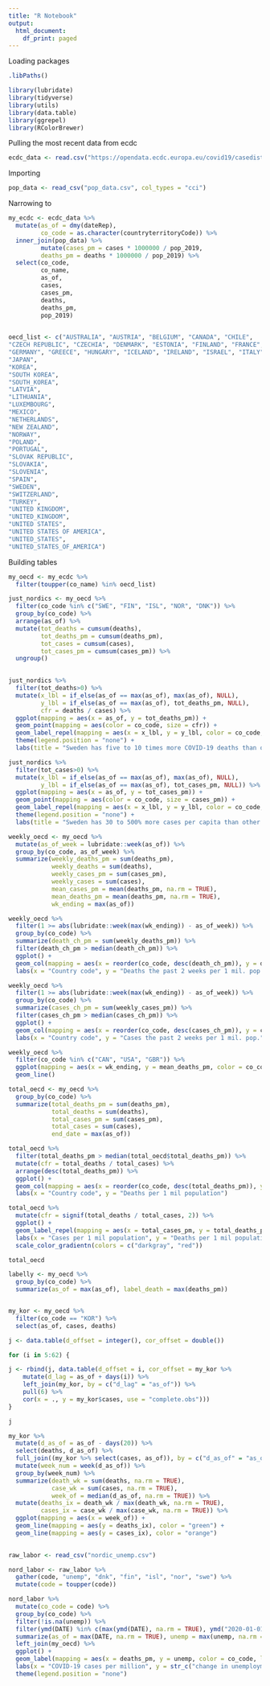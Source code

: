 ```yaml
---
title: "R Notebook"
output:
  html_document:
    df_print: paged
---
```


Loading packages

```r

.libPaths()

library(lubridate)
library(tidyverse)
library(utils)
library(data.table)
library(ggrepel)
library(RColorBrewer)
```


Pulling the most recent data from ecdc
```r
ecdc_data <- read.csv("https://opendata.ecdc.europa.eu/covid19/casedistribution/csv", na.strings = "", fileEncoding = "UTF-8-BOM", stringsAsFactors = FALSE)
```


Importing 
```r
pop_data <- read_csv("pop_data.csv", col_types = "cci")
```



Narrowing to 
```r
my_ecdc <- ecdc_data %>% 
  mutate(as_of = dmy(dateRep),
         co_code = as.character(countryterritoryCode)) %>% 
  inner_join(pop_data) %>% 
         mutate(cases_pm = cases * 1000000 / pop_2019,
         deaths_pm = deaths * 1000000 / pop_2019) %>% 
  select(co_code,
         co_name,
         as_of,
         cases,
         cases_pm,
         deaths,
         deaths_pm,
         pop_2019)
  
```


```r
oecd_list <- c("AUSTRALIA", "AUSTRIA", "BELGIUM", "CANADA", "CHILE",
"CZECH REPUBLIC", "CZECHIA", "DENMARK", "ESTONIA", "FINLAND", "FRANCE",
"GERMANY", "GREECE", "HUNGARY", "ICELAND", "IRELAND", "ISRAEL", "ITALY",
"JAPAN",
"KOREA",
"SOUTH KOREA",
"SOUTH_KOREA",
"LATVIA",
"LITHUANIA",
"LUXEMBOURG",
"MEXICO",
"NETHERLANDS",
"NEW ZEALAND",
"NORWAY",
"POLAND",
"PORTUGAL",
"SLOVAK REPUBLIC",
"SLOVAKIA",
"SLOVENIA",
"SPAIN",
"SWEDEN",
"SWITZERLAND",
"TURKEY",
"UNITED KINGDOM",
"UNITED_KINGDOM",
"UNITED STATES",
"UNITED STATES OF AMERICA",
"UNITED_STATES",
"UNITED_STATES_OF_AMERICA")
```



Building tables
```r
my_oecd <- my_ecdc %>% 
  filter(toupper(co_name) %in% oecd_list)
```



```r

just_nordics <- my_oecd %>% 
  filter(co_code %in% c("SWE", "FIN", "ISL", "NOR", "DNK")) %>% 
  group_by(co_code) %>% 
  arrange(as_of) %>% 
  mutate(tot_deaths = cumsum(deaths),
         tot_deaths_pm = cumsum(deaths_pm),
         tot_cases = cumsum(cases),
         tot_cases_pm = cumsum(cases_pm)) %>% 
  ungroup()
  

```



```r
just_nordics %>% 
  filter(tot_deaths>0) %>% 
  mutate(x_lbl = if_else(as_of == max(as_of), max(as_of), NULL),
         y_lbl = if_else(as_of == max(as_of), tot_deaths_pm, NULL),
         cfr = deaths / cases) %>% 
  ggplot(mapping = aes(x = as_of, y = tot_deaths_pm)) +
  geom_point(mapping = aes(color = co_code, size = cfr)) +
  geom_label_repel(mapping = aes(x = x_lbl, y = y_lbl, color = co_code, label = co_code), na.rm = TRUE) +
  theme(legend.position = "none") +
  labs(title = "Sweden has five to 10 times more COVID-19 deaths than other Nordic countries", x = "Cumulative COVID-19 deaths per million", y = "Date")
```


```r
just_nordics %>% 
  filter(tot_cases>0) %>% 
  mutate(x_lbl = if_else(as_of == max(as_of), max(as_of), NULL),
         y_lbl = if_else(as_of == max(as_of), tot_cases_pm, NULL)) %>% 
  ggplot(mapping = aes(x = as_of, y = tot_cases_pm)) +
  geom_point(mapping = aes(color = co_code, size = cases_pm)) +
  geom_label_repel(mapping = aes(x = x_lbl, y = y_lbl, color = co_code, label = co_code), na.rm = TRUE) +
  theme(legend.position = "none") +
  labs(title = "Sweden has 30 to 500% more cases per capita than other Nordic countries")
```



```r
weekly_oecd <- my_oecd %>% 
  mutate(as_of_week = lubridate::week(as_of)) %>%
  group_by(co_code, as_of_week) %>% 
  summarize(weekly_deaths_pm = sum(deaths_pm),
            weekly_deaths = sum(deaths),
            weekly_cases_pm = sum(cases_pm),
            weekly_cases = sum(cases),
            mean_cases_pm = mean(deaths_pm, na.rm = TRUE),
            mean_deaths_pm = mean(deaths_pm, na.rm = TRUE),
            wk_ending = max(as_of))
```


```r
weekly_oecd %>%
  filter(1 >= abs(lubridate::week(max(wk_ending)) - as_of_week)) %>%
  group_by(co_code) %>% 
  summarize(death_ch_pm = sum(weekly_deaths_pm)) %>% 
  filter(death_ch_pm > median(death_ch_pm)) %>% 
  ggplot() +
  geom_col(mapping = aes(x = reorder(co_code, desc(death_ch_pm)), y = death_ch_pm)) +
  labs(x = "Country code", y = "Deaths the past 2 weeks per 1 mil. pop.", subtitle = str_c("as of", max(weekly_oecd$wk_ending), sep = " "), title = "Deaths over the last two weeks adjusted for population")
```

```r
weekly_oecd %>%
  filter(1 >= abs(lubridate::week(max(wk_ending)) - as_of_week)) %>%
  group_by(co_code) %>% 
  summarize(cases_ch_pm = sum(weekly_cases_pm)) %>% 
  filter(cases_ch_pm > median(cases_ch_pm)) %>% 
  ggplot() +
  geom_col(mapping = aes(x = reorder(co_code, desc(cases_ch_pm)), y = cases_ch_pm)) +
  labs(x = "Country code", y = "Cases the past 2 weeks per 1 mil. pop.", subtitle = str_c("as of", max(weekly_oecd$wk_ending), sep = " "), title = "Cases over the last two weeks adjusted for population")
```


```r
weekly_oecd %>% 
  filter(co_code %in% c("CAN", "USA", "GBR")) %>% 
  ggplot(mapping = aes(x = wk_ending, y = mean_deaths_pm, color = co_code)) +
  geom_line()

```



```r
total_oecd <- my_oecd %>% 
  group_by(co_code) %>% 
  summarize(total_deaths_pm = sum(deaths_pm),
            total_deaths = sum(deaths),
            total_cases_pm = sum(cases_pm),
            total_cases = sum(cases),
            end_date = max(as_of))
```


```r
total_oecd %>% 
  filter(total_deaths_pm > median(total_oecd$total_deaths_pm)) %>%
  mutate(cfr = total_deaths / total_cases) %>% 
  arrange(desc(total_deaths_pm)) %>% 
  ggplot() +
  geom_col(mapping = aes(x = reorder(co_code, desc(total_deaths_pm)), y = total_deaths_pm, fill = cfr)) +
  labs(x = "Country code", y = "Deaths per 1 mil population")
```


```r
total_oecd %>%
  mutate(cfr = signif(total_deaths / total_cases, 2)) %>% 
  ggplot() +
  geom_label_repel(mapping = aes(x = total_cases_pm, y = total_deaths_pm, label = str_c(co_code, cfr, sep = " "), color = cfr)) +
  labs(x = "Cases per 1 mil population", y = "Deaths per 1 mil population") +
  scale_color_gradientn(colors = c("darkgray", "red"))
```


```r
total_oecd
```



```r
labelly <- my_oecd %>% 
  group_by(co_code) %>% 
  summarize(as_of = max(as_of), label_death = max(deaths_pm))


my_kor <- my_oecd %>%
  filter(co_code == "KOR") %>%
  select(as_of, cases, deaths)

j <- data.table(d_offset = integer(), cor_offset = double())

for (i in 5:62) {

j <- rbind(j, data.table(d_offset = i, cor_offset = my_kor %>%
    mutate(d_lag = as_of + days(i)) %>%
    left_join(my_kor, by = c("d_lag" = "as_of")) %>% 
    pull(6) %>% 
    cor(x = ., y = my_kor$cases, use = "complete.obs")))
}

j

my_kor %>% 
  mutate(d_as_of = as_of - days(20)) %>% 
  select(deaths, d_as_of) %>%
  full_join((my_kor %>% select(cases, as_of)), by = c("d_as_of" = "as_of")) %>% 
  mutate(week_num = week(d_as_of)) %>%
  group_by(week_num) %>% 
  summarize(death_wk = sum(deaths, na.rm = TRUE),
            case_wk = sum(cases, na.rm = TRUE),
            week_of = median(d_as_of, na.rm = TRUE)) %>% 
  mutate(deaths_ix = death_wk / max(death_wk, na.rm = TRUE),
         cases_ix = case_wk / max(case_wk, na.rm = TRUE)) %>% 
  ggplot(mapping = aes(x = week_of)) + 
  geom_line(mapping = aes(y = deaths_ix), color = "green") +
  geom_line(mapping = aes(y = cases_ix), color = "orange")
  

```


```r
raw_labor <- read_csv("nordic_unemp.csv")

nord_labor <- raw_labor %>%
  gather(code, "unemp", "dnk", "fin", "isl", "nor", "swe") %>% 
  mutate(code = toupper(code))
```


```r
nord_labor %>% 
  mutate(co_code = code) %>% 
  group_by(co_code) %>%
  filter(!is.na(unemp)) %>% 
  filter(ymd(DATE) %in% c(max(ymd(DATE), na.rm = TRUE), ymd("2020-01-01"))) %>%
  summarize(as_of = max(DATE, na.rm = TRUE), unemp = max(unemp, na.rm = TRUE) - min(unemp, na.rm = TRUE)) %>% 
  left_join(my_oecd) %>% 
  ggplot() +
  geom_label(mapping = aes(x = deaths_pm, y = unemp, color = co_code, label = str_c(co_code))) +
  labs(x = "COVID-19 cases per million", y = str_c("change in unemployment rate from Jan 2020")) +
  theme(legend.position = "none")

  
```